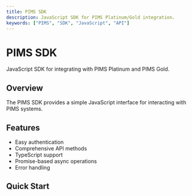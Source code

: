 ```yaml
---
title: PIMS SDK
description: JavaScript SDK for PIMS Platinum/Gold integration.
keywords: ["PIMS", "SDK", "JavaScript", "API"]
---
```


# PIMS SDK

JavaScript SDK for integrating with PIMS Platinum and PIMS Gold.

## Overview

The PIMS SDK provides a simple JavaScript interface for interacting with PIMS systems.

## Features

- Easy authentication
- Comprehensive API methods
- TypeScript support
- Promise-based async operations
- Error handling

## Quick Start

<CardGrid>
  <Card
    title="Installation"
    description="Install the PIMS SDK in your project."
    href="/docs/pims-sdk/installation"
  />
  <Card
    title="Authentication"
    description="Configure SDK authentication."
    href="/docs/pims-sdk/authentication"
  />
  <Card
    title="API Methods"
    description="Explore available API methods."
    href="/docs/pims-sdk/api-methods"
  />
  <Card
    title="Examples"
    description="Code examples and use cases."
    href="/docs/pims-sdk/examples"
  />
</CardGrid>
